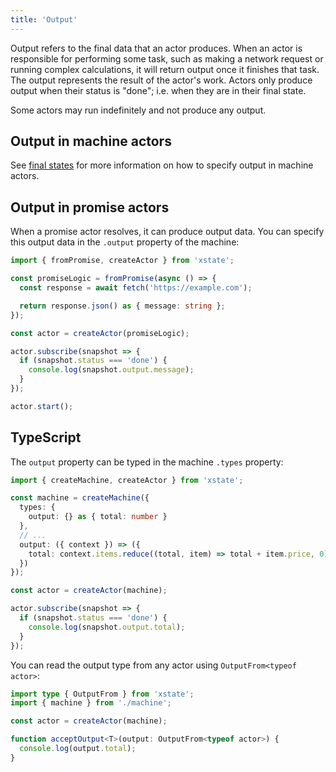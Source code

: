 ```yaml
---
title: 'Output'
---
```


Output refers to the final data that an actor produces. When an actor is responsible for performing some task, such as making a network request or running complex calculations, it will return output once it finishes that task. The output represents the result of the actor's work. Actors only produce output when their status is "done"; i.e. when they are in their final state.

Some actors may run indefinitely and not produce any output.

## Output in machine actors

See [final states](final-states.mdx) for more information on how to specify output in machine actors.

## Output in promise actors

When a promise actor resolves, it can produce output data. You can specify this output data in the `.output` property of the machine:

```ts
import { fromPromise, createActor } from 'xstate';

const promiseLogic = fromPromise(async () => {
  const response = await fetch('https://example.com');

  return response.json() as { message: string };
});

const actor = createActor(promiseLogic);

actor.subscribe(snapshot => {
  if (snapshot.status === 'done') {
    console.log(snapshot.output.message);
  }
});

actor.start();
```

## TypeScript

The `output` property can be typed in the machine `.types` property:

```ts
import { createMachine, createActor } from 'xstate';

const machine = createMachine({
  types: {
    output: {} as { total: number }
  },
  // ...
  output: ({ context }) => ({
    total: context.items.reduce((total, item) => total + item.price, 0),
  })
});

const actor = createActor(machine);

actor.subscribe(snapshot => {
  if (snapshot.status === 'done') {
    console.log(snapshot.output.total);
  }
});
```

You can read the output type from any actor using `OutputFrom<typeof actor>`:

```ts
import type { OutputFrom } from 'xstate';
import { machine } from './machine';

const actor = createActor(machine);

function acceptOutput<T>(output: OutputFrom<typeof actor>) {
  console.log(output.total);
}
```
